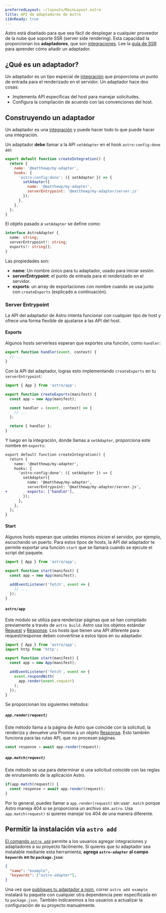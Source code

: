 ```yaml
---
preferredLayout: ~/layouts/MainLayout.astro
title: API de adaptadores de Astro
i18nReady: true
---
```


Astro está diseñado para que sea fácil de desplegar a cualquier proveedor de la nube que soporte SSR (server side rendering). Esta capacidad la proporcionan los __adaptadores__, que son [integraciones](/es/reference/integrations-reference/). Lee la [guía de SSR](/es/guides/server-side-rendering/#añadiendo-un-adaptador) para aprender cómo añadir un adaptador.

## ¿Qué es un adaptador?

Un adaptador es un tipo especial de [integración](/es/reference/integrations-reference/) que proporciona un punto de entrada para el renderizado en el servidor. Un adaptador hace dos cosas:

- Implementa API específicas del host para manejar solicitudes.
- Configura la compilación de acuerdo con las convenciones del host.

## Construyendo un adaptador

Un adaptador es una [integración](/es/reference/integrations-reference/) y puede hacer todo lo que puede hacer una integración.

Un adaptador __debe__ llamar a la API `setAdapter` en el hook `astro:config:done` así:

```js
export default function createIntegration() {
  return {
    name: '@matthewp/my-adapter',
    hooks: {
      'astro:config:done': ({ setAdapter }) => {
        setAdapter({
          name: '@matthewp/my-adapter',
          serverEntrypoint: '@matthewp/my-adapter/server.js'
        });
      },
    },
  };
}
```

El objeto pasado a `setAdapter` se define como:

```ts
interface AstroAdapter {
  name: string;
  serverEntrypoint?: string;
  exports?: string[];
}
```

Las propiedades son:

* __name__: Un nombre único para tu adaptador, usado para iniciar sesión.
* __serverEntrypoint__: el punto de entrada para el renderizado en el servidor.
* __exports__: un array de exportaciones con nombre cuando se usa junto con `createExports` (explicado a continuación).

### Server Entrypoint

La API del adaptador de Astro intenta funcionar con cualquier tipo de host y ofrece una forma flexible de ajustarse a las API del host.

#### Exports

Algunos hosts serverless esperan que exportes una función, como `handler`:

```js
export function handler(event, context) {
  // ...
}
```

Con la API del adaptador, logras esto implementando `createExports` en tu `serverEntrypoint`:

```js
import { App } from 'astro/app';

export function createExports(manifest) {
  const app = new App(manifest);

  const handler = (event, context) => {
    // ...
  };

  return { handler };
}
```

Y luego en la integración, donde llamas a `setAdapter`, proporciona este nombre en `exports`:

```diff
export default function createIntegration() {
  return {
    name: '@matthewp/my-adapter',
    hooks: {
      'astro:config:done': ({ setAdapter }) => {
        setAdapter({
          name: '@matthewp/my-adapter',
          serverEntrypoint: '@matthewp/my-adapter/server.js',
+         exports: ['handler'],
        });
      },
    },
  };
}
```

#### Start

Algunos hosts esperan que ustedes mismos *inicien* el servidor, por ejemplo, escuchando un puerto. Para estos tipos de hosts, la API del adaptador te permite exportar una función `start` que se llamará cuando se ejecute el script del paquete.

```js
import { App } from 'astro/app';

export function start(manifest) {
  const app = new App(manifest);

  addEventListener('fetch', event => {
    // ...
  });
}
```

#### `astro/app`

Este módulo se utiliza para renderizar páginas que se han compilado previamente a través de `astro build`. Astro usa los objetos estándar [Request](https://developer.mozilla.org/es/docs/Web/API/Request) y [Response](https://developer.mozilla.org/es/docs/Web/API/Response). Los hosts que tienen una API diferente para request/response deben convertirse a estos tipos en su adaptador.

```js
import { App } from 'astro/app';
import http from 'http';

export function start(manifest) {
  const app = new App(manifest);

  addEventListener('fetch', event => {
    event.respondWith(
      app.render(event.request)
    );
  });
}
```

Se proporcionan los siguientes métodos:

##### `app.render(request)`

Este método llama a la página de Astro que coincide con la solicitud, la renderiza y devuelve una Promise a un objeto [Response](https://developer.mozilla.org/es/docs/Web/API/Response). Esto también funciona para las rutas API, que no procesan páginas.

```js
const response = await app.render(request);
```

##### `app.match(request)`

Este método se usa para determinar si una solicitud coincide con las reglas de enrutamiento de la aplicación Astro.

```js
if(app.match(request)) {
  const response = await app.render(request);
}
```

Por lo general, puedes llamar a `app.render(request)` sin usar `.match` porque Astro maneja 404 si se proporciona un archivo `404.astro`. Usa `app.match(request)` si quieres manejar los 404 de una manera diferente.

## Permitir la instalación vía `astro add`

[El comando `astro add`](/es/reference/cli-reference/#astro-add) permite a los usuarios agregar integraciones y adaptadores a su proyecto fácilmente. Si quieres que _tu_ adaptador sea instalable mediante esta herramienta, **agrega `astro-adapter` al campo `keywords` en tu `package.json`**:

```json
{
  "name": "example",
  "keywords": ["astro-adapter"],
}
```

Una vez que [publiques tu adaptador a npm](https://docs.npmjs.com/cli/v8/commands/npm-publish), correr `astro add example` instalará tu paquete con cualquier otra dependencia peer especificada en tu `package.json`. También indicaremos a los usuarios a actualizar la configuración de su proyecto manualmente.
